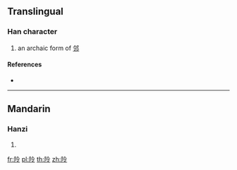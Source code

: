 {{character info/new}}
==Translingual==

===Han character===
{{Han char|rn=170|rad=阜|as=05|sn=8|four=|canj=NLOII,XNLOI}}
# an archaic form of [[邻]]

====References====
* {{Han ref|kx=1348.040|dkj=41597|dj=1850.010|hdz=64123.030|uh=963E|ud=38462}}

----

==Mandarin==

===Hanzi===
{{cmn-hanzi|pin=[[ǎ]] ([[a3]]), [[à]] ([[a4]]), [[a]] ([[a5]]), [[ē]] ([[e1]]), [[ě]] ([[e3]]), [[lǐng]] ([[ling3]])|wg=a<sup>3</sup>, a<sup>4</sup>, a<sup>5</sup>, o<sup>1</sup>, o<sup>3</sup>, ling<sup>3</sup>}}

# {{defn|lang=cmn|sort=阜05}}

[[fr:阾]]
[[pl:阾]]
[[th:阾]]
[[zh:阾]]
